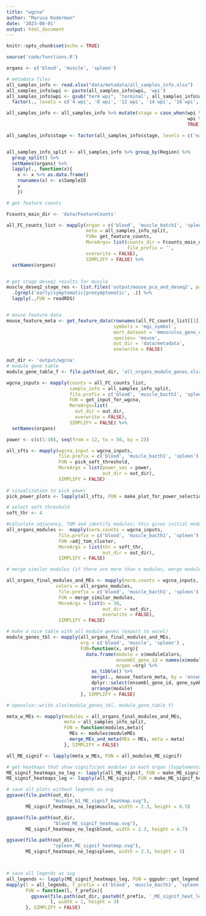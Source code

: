 ```yaml
---
title: "wgcna"
author: "Marusa Koderman"
date: '2023-08-01'
output: html_document
---
```


```r
knitr::opts_chunk$set(echo = TRUE)
```

```r
source('code/functions.R')
```

```r

organs <- c('blood', 'muscle', 'spleen')

# metadata files
all_samples_info <- read.xlsx("data/metadata/all_samples_info.xlsx")
all_samples_info$wpi <- paste(all_samples_info$wpi, 'wpi')
all_samples_info$wpi <- gsub("term wpi", 'terminal', all_samples_info$wpi) %>%
  factor(., levels = c('4 wpi', '8 wpi', '12 wpi', '14 wpi', '16 wpi', '18 wpi', '20 wpi','terminal')) 

all_samples_info <- all_samples_info %>% mutate(stage = case_when(wpi %in% c('4 wpi', '8 wpi') ~ 'early', 
                                                                  wpi %in% c('12 wpi', '14 wpi', '16 wpi') ~ 'presymptomatic', 
                                                                  TRUE ~ 'symptomatic'))

all_samples_info$stage <- factor(all_samples_info$stage, levels = c('early', 'presymptomatic', 'symptomatic'))


all_samples_info_split <- all_samples_info %>% group_by(Region) %>% 
  group_split() %>%
  setNames(organs) %>%
  lapply(., function(x){
    x <- x %>% as.data.frame()
    rownames(x) <- x$SampleID
    x
    })

# get feature counts 

Fcounts_main_dir <- 'data/FeatureCounts'

all_FC_counts_list <- mapply(organ = c('blood', 'muscle_batch1', 'spleen'),
                             meta = all_samples_info_split,
                             FUN= get_feature_counts,
                             MoreArgs= list(counts_dir = Fcounts_main_dir,
                                            file_prefix = '', 
                             overwrite = FALSE),
                             SIMPLIFY = FALSE) %>%
  setNames(organs)


# get stage deseq2 results for muscle
muscle_deseq2_stage_res <- list.files('output/mouse_pca_and_deseq2', pattern ='.*muscle_deseq2_results.nice.rds', full.names = TRUE) %>%
  .[grepl('early|symptomatic|presymptomatic', .)] %>%
  lapply(.,FUN = readRDS)


# mouse feature data
mouse_feature_meta <- get_feature_data(rownames(all_FC_counts_list[[1]]), 
                                       symbols = 'mgi_symbol', 
                                       mart_dataset = 'mmusculus_gene_ensembl', 
                                       species= 'mouse', 
                                       out_dir = 'data/metadata', 
                                       overwrite = FALSE)
```

```r
out_dir <- 'output/wgcna'
# module gene table
module_gene_table_f <- file.path(out_dir, 'all_organs_module_genes.xlsx')
```


```r
wgcna_inputs <- mapply(counts = all_FC_counts_list,
                       sample_info = all_samples_info_split, 
                       file.prefix = c('blood', 'muscle_bacth1', 'spleen'), 
                       FUN = get_input_for_wgcna, 
                       MoreArgs=list(
                         out_dir = out_dir, 
                         overwrite = FALSE), 
                       SIMPLIFY = FALSE) %>%
  setNames(organs)
```


```r
power <- c(c(1:10), seq(from = 12, to = 50, by = 2))

all_sfts <- mapply(wgcna_input = wgcna_inputs,
                   file.prefix = c('blood', 'muscle_bacth1', 'spleen'), 
                   FUN = pick_soft_threshold, 
                   MoreArgs = list(power_vec = power, 
                                   out_dir = out_dir), 
                   SIMPLIFY = FALSE)
                  
# visualization to pick power
pick_power_plots <- lapply(all_sfts, FUN = make_plot_for_power_selection)

# select soft threshold
soft_thr <- 4
```

```r
#calculate adjacency, TOM and identify modules; this gives initial modules, before merging of similar modules
all_organs_modules <-  mapply(norm.counts = wgcna_inputs,
                   file.prefix = c('blood', 'muscle_bacth1', 'spleen'), 
                   FUN =adj_tom_cluster, 
                   MoreArgs = list(thr = soft_thr, 
                                   out_dir = out_dir), 
                   SIMPLIFY = FALSE)

# merge similar modules (if there are more than n modules, merge modules whose expression profiles are very similar)

all_organs_final_modules_and_MEs <- mapply(norm.counts = wgcna_inputs,
                  colors = all_organs_modules, 
                   file.prefix = c('blood', 'muscle_bacth1', 'spleen'), 
                   FUN = merge_similar_modules, 
                   MoreArgs = list(n = 30, 
                                   out_dir = out_dir, 
                                   overwrite = FALSE), 
                   SIMPLIFY = FALSE)

# make a nice table with all module genes (export to excel)
module_genes_tbl <- mapply(all_organs_final_modules_and_MEs, 
                           org = c('blood', 'muscle', 'spleen') , 
                           FUN=function(x, org){
                             data.frame(module = x$moduleColors, 
                                        ensembl_gene_id = names(x$moduleColors), 
                                        organ =org) %>% 
                               as_tibble() %>%
                               merge(., mouse_feature_meta, by = 'ensembl_gene_id', all.x = TRUE, all.y = FALSE) %>%
                               dplyr::select(ensembl_gene_id, gene_symbol, module, organ) %>%
                               arrange(module)
                           }, SIMPLIFY = FALSE)

# openxlsx::write.xlsx(module_genes_tbl, module_gene_table_f)
```

```r

meta_w_MEs <- mapply(modules = all_organs_final_modules_and_MEs, 
                     meta = all_samples_info_split, 
                     FUN = function(modules,meta){
                       MEs <- modules$moduleMEs
                       merge_MEs_and_meta(MEs = MEs, meta = meta)
                     }, SIMPLIFY = FALSE)

```

```r
all_ME_signif <- lapply(meta_w_MEs, FUN = all_modules_ME_signif)
```

```r

# get heatmaps that show significant modules in each organ (Supplementary figure 2)
ME_signif_heatmaps_no_leg <- lapply(all_ME_signif, FUN = make_ME_signif_heatmap, legend = 'none')
ME_signif_heatmaps_leg <- lapply(all_ME_signif, FUN = make_ME_signif_heatmap, legend = 'inplot')

# save all plots without legends as svg
ggsave(file.path(out_dir,
                 "muscle_b1_ME_signif_heatmap.svg"), 
       ME_signif_heatmaps_no_leg$muscle, width = 2.3, height = 6.5)

ggsave(file.path(out_dir,
                 "blood_ME_signif_heatmap.svg"), 
       ME_signif_heatmaps_no_leg$blood, width = 2.3, height = 4.7)

ggsave(file.path(out_dir,
                 "spleen_ME_signif_heatmap.svg"), 
       ME_signif_heatmaps_no_leg$spleen, width = 2.3, height = 3)



# save all legends as svg
all_legends <- lapply(ME_signif_heatmaps_leg, FUN = ggpubr::get_legend)
mapply(l = all_legends, f_prefix = c('blood', 'muscle_bacth1', 'spleen'), 
       FUN = function(l, f_prefix){
         ggsave(file.path(out_dir, paste0(f_prefix, '_ME_signif_heat_legend.svg')), 
                l, width = 1, height = 3)
       }, SIMPLIFY = FALSE)




```





